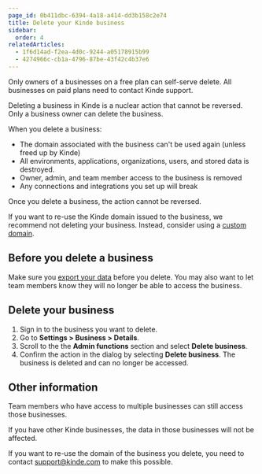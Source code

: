 ```yaml
---
page_id: 0b411dbc-6394-4a18-a414-dd3b158c2e74
title: Delete your Kinde business
sidebar:
  order: 4
relatedArticles:
  - 1f6d14ad-f2ea-4d0c-9244-a05178915b99
  - 4274966c-cb1a-4796-87be-43f42c4b37e6
---
```


<Aside type="warning">

Only owners of a businesses on a free plan can self-serve delete. All businesses on paid plans need to contact Kinde support.

</Aside>

Deleting a business in Kinde is a nuclear action that cannot be reversed. Only a business owner can delete the business.

When you delete a business:

- The domain associated with the business can't be used again (unless freed up by Kinde)
- All environments, applications, organizations, users, and stored data is destroyed.
- Owner, admin, and team member access to the business is removed
- Any connections and integrations you set up will break

Once you delete a business, the action cannot be reversed.

<Aside type="warning">

If you want to re-use the Kinde domain issued to the business, we recommend not deleting your business. Instead, consider using a [custom domain](/build/domains/pointing-your-domain).

</Aside>

## Before you delete a business

Make sure you [export your data](/manage-your-account/your-data/exporting-data/) before you delete. You may also want to let team members know they will no longer be able to access the business.

## Delete your business

1. Sign in to the business you want to delete.
2. Go to **Settings > Business > Details**.
3. Scroll to the the **Admin functions** section and select **Delete business**.
4. Confirm the action in the dialog by selecting **Delete business**. The business is deleted and can no longer be accessed.

## Other information

Team members who have access to multiple businesses can still access those businesses.

If you have other Kinde businesses, the data in those businesses will not be affected.

If you want to re-use the domain of the business you delete, you need to contact support@kinde.com to make this possible.
